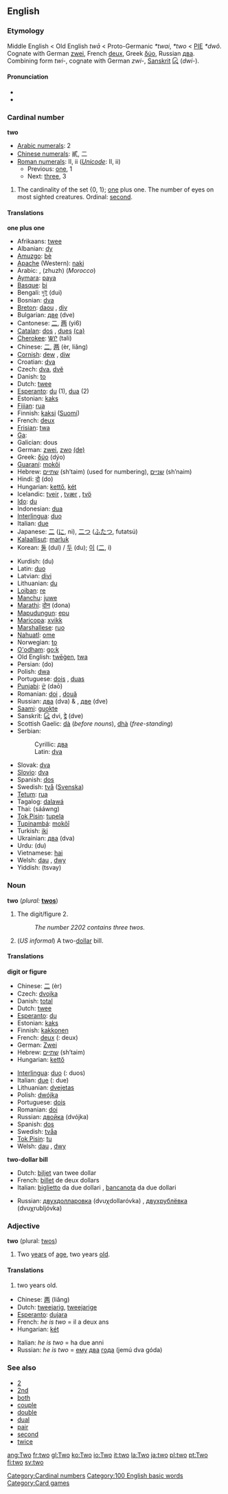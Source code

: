 ==English==

===Etymology===
Middle English < Old English ''twā'' < Proto-Germanic ''*twai'', ''*two'' < [[Proto-Indo-European|PIE]] ''*dwô''. Cognate with German [[zwei]], French [[deux]], Greek [[δύο]], Russian [[два]]. Combining form ''twi-'', cognate with German ''zwi-'', [[Sanskrit]] [[દ્વિ]] (''dwi-'').

====Pronunciation====
*{{AHD|to͞o}}
*{{IPA|/tuː/}}

===Cardinal number===
'''two'''
[[Category:Cardinal numbers]]
*[[w:Arabic numerals|Arabic numerals]]: 2
*[[w:Chinese numerals|Chinese numerals]]: 貳, 二
*[[w:Roman numerals|Roman numerals]]: II, ii (''[[Unicode]]'': Ⅱ, ⅱ)
**Previous: [[one]], 1
**Next: [[three]], 3

#The cardinality of the set {0, 1}; [[one]] plus one. The number of eyes on most sighted creatures. Ordinal: [[second]].

====Translations====
'''one plus one'''
{{top}}
*Afrikaans: [[twee]]
*Albanian: [[dy]]
*[[Amuzgo]]: [[bè]]
*[[Apache]] (Western): [[naki]]
*Arabic: {{ARchar|[[اثنان]]}} {{IPAchar|(iθnaːn)}}, {{ARchar|[[جوج|جُوج]]}} (zhuzh) (''Morocco'')
*[[Aymara]]: [[paya]]
*[[Basque]]: [[bi]]
*Bengali: [[দুই]] (dui)
*Bosnian: [[dva#Bosnian|dva]]
*[[Breton]]: [[daou]] {{m}}, [[div]] {{f}}
*Bulgarian: [[две]] (dve)
*Cantonese: [[二]], [[两]] (yi6)
*[[Catalan]]: [[dos]] {{m}}, [[dues]] {{f}} [[:ca:dos|(ca)]]
*[[Cherokee]]: [[ᏔᎵ]] (tali)
*Chinese: [[二]], [[两]] (èr, liǎng)
*[[Cornish]]: [[dew]] {{m}}, [[diw]] {{f}}
*Croatian: [[dva#Croatian|dva]]
*Czech: [[dva]], [[dvě]]
*Danish: [[to]]
*Dutch: [[twee]]
*[[Esperanto]]: [[du]] (1), [[dua]] (2)
*Estonian: [[kaks]]
*[[Fijian]]: [[rua]]
*Finnish: [[kaksi]] ([[:fi:kaksi|Suomi]])
*French: [[deux]]
*[[Frisian]]: [[twa]]
*[[Ga]]: {{IPAchar|[[enyɔ̃]], [[enyɔ]]}}
*Galician: dous
*German: [[zwei]], [[zwo]] [[:de:zwei|(de)]]
*Greek: [[δύο]] (dýo)
*[[Guaraní]]: [[mokõi]]
*Hebrew: [[שתיים]] (sh’taim) {{f}} (used for numbering), [[שניים]] (sh’naim) {{m}}
*Hindi: [[दो]] (do)
*Hungarian: [[kettő]], [[két]]
*Icelandic: [[tveir]] {{m}}, [[tvær]] {{f}}, [[tvö]] {{n}}
*[[Ido]]: [[du]]
*Indonesian: [[dua]]
*[[Interlingua]]: [[duo#Interlingua|duo]]
*Italian: [[due#Italian|due]]
*Japanese: [[二]] ([[に]], ni), [[二つ]] ([[ふたつ]], futatsú)
*[[Kalaallisut]]: [[marluk]]
*Korean: [[둘]] (dul) / [[두]] (du); [[이]] ([[二]], i)
{{mid}}
*Kurdish: {{FAchar|[[دو]]}} (du)
*Latin: [[duo]]
*Latvian: [[divi]]
*Lithuanian: [[du#Lithuanian|du]]
*[[Lojban]]: [[re#Lojban|re]]
*[[Manchu]]: [[juwe]]
*[[Marathi]]: [[दोन]] (dona)
*[[Mapudungun]]: [[epu]]
*[[Maricopa]]: [[xvikk]]
*[[Marshallese]]: [[ruo]]
*[[Nahuatl]]: [[ome]]
*Norwegian: [[to]]
*[[O'odham]]: [[go:k]]
*Old English: [[twēġen]], [[twa]]
*Persian: {{FAchar|[[دو]]}} (do)
*Polish: [[dwa]]
*Portuguese: [[dois]] {{m}}, [[duas]] {{f}}
*[[Punjabi]]: [[ਦੋ]] (daō)
*Romanian: [[doi]] {{m}}, [[două]] {{f}}
*Russian: [[два]] (dva) {{m}} & {{n}}, [[две]] (dve) {{f}}
*[[Saami]]: [[guokte]]
*Sanskrit: [[દ્વિ]] dvi, [[द्वे]] (dve)
*Scottish Gaelic: [[dà]] (''before nouns''), [[dhà]] (''free-standing'')
*Serbian:
*:Cyrillic: [[два#Serbian|два]]
*:Latin: [[dva#Serbian|dva]]
*Slovak: [[dva]]
*[[Slovio]]: [[dva]]
*Spanish: [[dos]]
*Swedish: [[två]] ([[:sv:två|Svenska]])
*[[Tetum]]: [[rua#Tetum|rua]]
*Tagalog: [[dalawá]]
*Thai: {{THchar|[[สอง]]}} (sááwng)
*[[Tok Pisin]]: [[tupela]]
*[[Tupinambá]]: [[mokõî]]
*Turkish: [[iki]]
*Ukrainian: [[два]] (dva)
*Urdu: {{FAchar|[[دو]]}} (du)
*Vietnamese: [[hai]]
*Welsh: [[dau]] {{m}}, [[dwy]] {{f}}
*Yiddish: (tsvay)
{{bottom}}

===Noun===
'''two''' (''plural:'' '''[[twos]]''')

#<!--DefN2-->The digit/figure 2.
#:''The number 2202 contains three twos.''
#<!--DefNBill-->(''US informal'') A two-[[dollar]] bill.

====Translations====
<!--DefN2-->'''digit or figure'''
{{top}}
*Chinese: [[二]] (èr)
*Czech: [[dvojka]] {{f}}
*Danish: [[total]] {{n}}
*Dutch: [[twee]] {{f}}
*[[Esperanto]]: [[du]]
*Estonian: [[kaks]]
*Finnish: [[kakkonen]]
*French: [[deux]] {{m}} ({{p}}: deux)
*German: [[Zwei]] {{f}}
*Hebrew: [[שתיים]] (sh’taim) {{f}}
*Hungarian: [[kettő]]
{{mid}}
*[[Interlingua]]: [[duo]] ({{p}}: duos)
*Italian: [[due]] {{m}} ({{p}}: due)
*Lithuanian: [[dvejetas]] {{m}}
*Polish: [[dwójka]] {{f}}
*Portuguese: [[dois]] {{m}}
*Romanian: [[doi]] {{m}}
*Russian: [[двойка]] (dvójka) {{f}}
*Spanish: [[dos]] {{m}}
*Swedish: [[tvåa]]
*[[Tok Pisin]]: [[tu]]
*Welsh: [[dau]] {{m}}, [[dwy]] {{f}}
{{bottom}}

<!--DefNBill-->'''two-dollar bill'''
{{top}}
<!--Put left column here-->
*Dutch: [[biljet]] van twee dollar {{n}}
*French: [[billet]] de deux dollars {{m}}
*Italian: [[biglietto]] da due dollari {{m}}, [[bancanota]] da due dollari {{f}}
{{mid}}
<!--Put right column here-->
*Russian: [[двухдолларовка]] (dvuχdollaróvka) {{f}}, [[двухрублёвка]] (dvuχrubljóvka) {{f}}
{{bottom}}

===Adjective===
'''two''' (plural: [[twos]])

#<!--DefAdj2-->Two [[year]]s of [[age]], two years [[old]].

====Translations====
#<!--DefAdj2-->two years old.
{{top}}
*Chinese: [[两]] (liǎng)
*Dutch: [[tweejarig]], [[tweejarige]]
*[[Esperanto]]: [[dujara]]
*French: ''he is two'' = il a deux ans
*Hungarian: [[két]]
{{mid}}
*Italian: ''he is two'' = ha due anni
*Russian: ''he is two'' = [[он|ему]] [[два]] [[год|года]] (jemú dva góda)
{{bottom}}

===See also===
*[[2]]
*[[2nd]]
*[[both]]
*[[couple]]
*[[double]]
*[[dual]]
*[[pair]]
*[[second]]
*[[twice]]

[[Category:100 English basic words]]
[[Category:Card games]]

[[ang:Two]]
[[fr:two]]
[[gl:Two]]
[[ko:Two]]
[[io:Two]]
[[it:two]]
[[la:Two]]
[[ja:two]]
[[pl:two]]
[[pt:Two]]
[[fi:two]]
[[sv:two]]